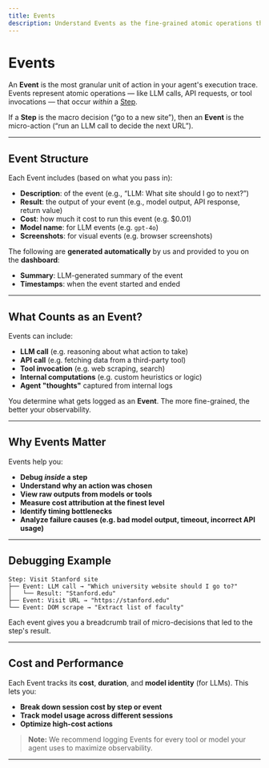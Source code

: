 ```yaml
---
title: Events
description: Understand Events as the fine-grained atomic operations that occur within each Step.
---
```


# Events

An **Event** is the most granular unit of action in your agent's execution trace. Events represent atomic operations — like LLM calls, API requests, or tool invocations — that occur *within* a [Step](/steps).

If a **Step** is the macro decision (“go to a new site”), then an **Event** is the micro-action (“run an LLM call to decide the next URL”).

---

## Event Structure

Each Event includes (based on what you pass in):

- **Description**: of the event (e.g., “LLM: What site should I go to next?”)
- **Result**: the output of your event (e.g., model output, API response, return value)
- **Cost**: how much it cost to run this event (e.g. $0.01)
- **Model name**: for LLM events (e.g. `gpt-4o`)
- **Screenshots**: for visual events (e.g. browser screenshots)

The following are **generated automatically** by us and provided to you on the **dashboard**:
- **Summary**: LLM-generated summary of the event
- **Timestamps**: when the event started and ended

---

## What Counts as an Event?

Events can include:

- **LLM call** (e.g. reasoning about what action to take)
- **API call** (e.g. fetching data from a third-party tool)
- **Tool invocation** (e.g. web scraping, search)
- **Internal computations** (e.g. custom heuristics or logic)
- **Agent "thoughts"** captured from internal logs

You determine what gets logged as an **Event**. The more fine-grained, the better your observability.


---

## Why Events Matter

Events help you:

- **Debug *inside* a step**
- **Understand why an action was chosen**
- **View raw outputs from models or tools**
- **Measure cost attribution at the finest level**
- **Identify timing bottlenecks**
- **Analyze failure causes (e.g. bad model output, timeout, incorrect API usage)**

---

## Debugging Example

```text
Step: Visit Stanford site
├── Event: LLM call → "Which university website should I go to?"
│   └── Result: "Stanford.edu"
├── Event: Visit URL → "https://stanford.edu"
└── Event: DOM scrape → "Extract list of faculty"
```

Each event gives you a breadcrumb trail of micro-decisions that led to the step's result.


---

## Cost and Performance

Each Event tracks its **cost**, **duration**, and **model identity** (for LLMs). This lets you:

- **Break down session cost by step or event**
- **Track model usage across different sessions**
- **Optimize high-cost actions**


> **Note:** We recommend logging Events for every tool or model your agent uses to maximize observability.

---
